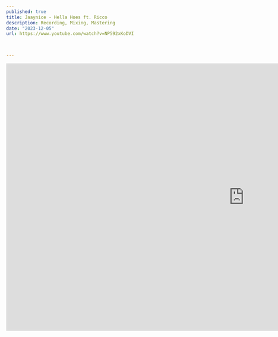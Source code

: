 ---
published: true
title: Jaaynice - Hella Hoes ft. Ricco
description: Recording, Mixing, Mastering
date: "2023-12-05"
url: https://www.youtube.com/watch?v=NP592xKoDVI


  
---
<iframe className="w-full rounded-lg shadow-lg " width="1280" height="720" src="https://www.youtube-nocookie.com/embed/NP592xKoDVI?si=7lbcc9N6nilmKz36" title="YouTube video player" frameBorder="0" allow="accelerometer; autoplay; clipboard-write; encrypted-media; gyroscope; picture-in-picture; web-share" allowFullScreen></iframe>